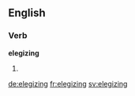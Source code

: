 ==English==

===Verb===
'''elegizing'''

# {{present participle of|elegize}}

[[de:elegizing]]
[[fr:elegizing]]
[[sv:elegizing]]